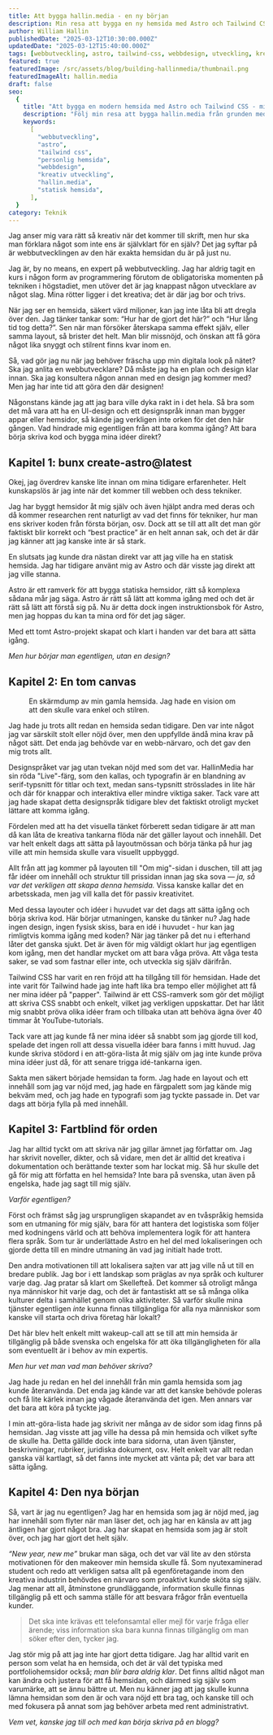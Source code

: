```yaml
---
title: Att bygga hallin.media - en ny början
description: Min resa att bygga en ny hemsida med Astro och Tailwind CSS, från idé till verklighet - utan designskisser men med kreativt självförtroende.
author: William Hallin
publishedDate: "2025-03-12T10:30:00.000Z"
updatedDate: "2025-03-12T15:40:00.000Z"
tags: [webbutveckling, astro, tailwind-css, webbdesign, utveckling, kreativitet]
featured: true
featuredImage: /src/assets/blog/building-hallinmedia/thumbnail.png
featuredImageAlt: hallin.media
draft: false
seo:
  {
    title: "Att bygga en modern hemsida med Astro och Tailwind CSS - min utvecklingsresa",
    description: "Följ min resa att bygga hallin.media från grunden med Astro och Tailwind CSS. En personlig berättelse om kreativ webbutveckling utan traditionella designskisser.",
    keywords:
      [
        "webbutveckling",
        "astro",
        "tailwind css",
        "personlig hemsida",
        "webbdesign",
        "kreativ utveckling",
        "hallin.media",
        "statisk hemsida",
      ],
  }
category: Teknik
---
```



Jag anser mig vara rätt så kreativ när det kommer till skrift, men hur ska man förklara något som inte ens är självklart för en själv? Det jag syftar på är webbutvecklingen av den här exakta hemsidan du är på just nu.

Jag är, by no means, en expert på webbutveckling. Jag har aldrig tagit en kurs i någon form av programmering förutom de obligatoriska momenten på tekniken i högstadiet, men utöver det är jag knappast någon utvecklare av något slag. Mina rötter ligger i det kreativa; det är där jag bor och trivs.

När jag ser en hemsida, säkert värd miljoner, kan jag inte låta bli att dregla över den. Jag tänker tankar som: “Hur har de gjort det här?” och “Hur lång tid tog detta?”. Sen när man försöker återskapa samma effekt själv, eller samma layout, så brister det helt. Man blir missnöjd, och önskan att få göra något lika snyggt och stilrent finns kvar inom en.

Så, vad gör jag nu när jag behöver fräscha upp min digitala look på nätet? Ska jag anlita en webbutvecklare? Då måste jag ha en plan och design klar innan. Ska jag konsultera någon annan med en design jag kommer med? Men jag har inte tid att göra den där designen!

Någonstans kände jag att jag bara ville dyka rakt in i det hela. Så bra som det må vara att ha en UI-design och ett designspråk innan man bygger appar eller hemsidor, så kände jag verkligen inte orken för det den här gången. Vad hindrade mig egentligen från att bara komma igång? Att bara börja skriva kod och bygga mina idéer direkt?

## Kapitel 1: bunx create-astro@latest

Okej, jag överdrev kanske lite innan om mina tidigare erfarenheter. Helt kunskapslös är jag inte när det kommer till webben och dess tekniker.

Jag har byggt hemsidor åt mig själv och även hjälpt andra med deras och då kommer researchen rent naturligt av vad det finns för tekniker, hur man ens skriver koden från första början, osv. Dock att se till att allt det man gör faktiskt blir korrekt och “best practice” är en helt annan sak, och det är där jag känner att jag kanske inte är så stark.

En slutsats jag kunde dra nästan direkt var att jag ville ha en statisk hemsida. Jag har tidigare använt mig av <a>Astro</a> och där visste jag direkt att jag ville stanna.

Astro är ett ramverk för att bygga statiska hemsidor, rätt så komplexa sådana mår jag säga. Astro är rätt så lätt att komma igång med och det är rätt så lätt att förstå sig på. Nu är detta dock ingen instruktionsbok för Astro, men jag hoppas du kan ta mina ord för det jag säger.

Med ett tomt Astro-projekt skapat och klart i handen var det bara att sätta igång.

_Men hur börjar man egentligen, utan en design?_

## Kapitel 2: En tom canvas

<figure>
  <Picture
    src={ImgOldWebsite}
    alt="Skärmdump av HallinMedia hemsidan"
    width={1920}
    height={1080}
    widths={[640, 768, 1024, 1280, 1920]}
    formats={["avif", "webp"]}
    class="aspect-video rounded-lg object-cover shadow-sm select-none"
  />
  <figcaption class="text-center italic">
    En skärmdump av min gamla hemsida. Jag hade en vision om att den skulle vara
    enkel och stilren.
  </figcaption>
</figure>

Jag hade ju trots allt redan en hemsida sedan tidigare. Den var inte något jag var särskilt stolt eller nöjd över, men den uppfyllde ändå mina krav på något sätt. Det enda jag behövde var en webb-närvaro, och det gav den mig trots allt.

Designspråket var jag utan tvekan nöjd med som det var. HallinMedia har sin röda "Live"-färg, som den kallas, och typografin är en blandning av serif-typsnitt för titlar och text, medan sans-typsnitt strösslades in lite här och där för knappar och interaktiva eller mindre viktiga saker. Tack vare att jag hade skapat detta designspråk tidigare blev det faktiskt otroligt mycket lättare att komma igång.

Fördelen med att ha det visuella tänket förberett sedan tidigare är att man då kan låta de kreativa tankarna flöda när det gäller layout och innehåll. Det var helt enkelt dags att sätta på layoutmössan och börja tänka på hur jag ville att min hemsida skulle vara visuellt uppbyggd.

Allt från att jag kommer på layouten till "Om mig"-sidan i duschen, till att jag får idéer om innehåll och struktur till prissidan innan jag ska sova — _ja, så var det verkligen att skapa denna hemsida._ Vissa kanske kallar det en arbetsskada, men jag vill kalla det för passiv kreativitet.

Med dessa layouter och idéer i huvudet var det dags att sätta igång och börja skriva kod. Här börjar utmaningen, kanske du tänker nu? Jag hade ingen design, ingen fysisk skiss, bara en idé i huvudet - hur kan jag rimligtvis komma igång med koden? När jag tänker på det nu i efterhand låter det ganska sjukt. Det är även för mig väldigt oklart hur jag egentligen kom igång, men det handlar mycket om att bara våga pröva. Att våga testa saker, se vad som fastnar eller inte, och utveckla sig själv därifrån.

<a>Tailwind CSS</a> har varit en ren fröjd att ha tillgång till för hemsidan.
Hade det inte varit för Tailwind hade jag inte haft lika bra tempo eller
möjlighet att få ner mina idéer på "papper". Tailwind är ett CSS-ramverk som gör
det möjligt att skriva CSS snabbt och enkelt, vilket jag verkligen uppskattar.
Det har låtit mig snabbt pröva olika idéer fram och tillbaka utan att behöva
ägna över 40 timmar åt YouTube-tutorials.

Tack vare att jag kunde få ner mina idéer så snabbt som jag gjorde till kod, spelade det ingen roll att dessa visuella idéer bara fanns i mitt huvud. Jag kunde skriva stödord i en att-göra-lista åt mig själv om jag inte kunde pröva mina idéer just då, för att senare trigga idé-tankarna igen.

Sakta men säkert började hemsidan ta form. Jag hade en layout och ett innehåll som jag var nöjd med, jag hade en färgpalett som jag kände mig bekväm med, och jag hade en typografi som jag tyckte passade in. Det var dags att börja fylla på med innehåll.

## Kapitel 3: Fartblind för orden

Jag har alltid tyckt om att skriva när jag gillar ämnet jag författar om. Jag har skrivit noveller, dikter, och så vidare, men det är alltid det kreativa i dokumentation och berättande texter som har lockat mig. Så hur skulle det gå för mig att författa en hel hemsida? Inte bara på svenska, utan även på engelska, hade jag sagt till mig själv.

_Varför egentligen?_

Först och främst såg jag ursprungligen skapandet av en tvåspråkig hemsida som en utmaning för mig själv, bara för att hantera det logistiska som följer med kodningens värld och att behöva implementera logik för att hantera flera språk. Som tur är underlättade Astro en hel del med lokaliseringen och gjorde detta till en mindre utmaning än vad jag initialt hade trott.

Den andra motivationen till att lokalisera sajten var att jag ville nå ut till en bredare publik. Jag bor i ett landskap som präglas av nya språk och kulturer varje dag. Jag pratar så klart om Skellefteå. Det kommer så otroligt många nya människor hit varje dag, och det är fantastiskt att se så många olika kulturer delta i samhället genom olika aktiviteter. Så varför skulle mina tjänster egentligen _inte_ kunna finnas tillgängliga för alla nya människor som kanske vill starta och driva företag här lokalt?

Det här blev helt enkelt mitt wakeup-call att se till att min hemsida är tillgänglig på både svenska och engelska för att öka tillgängligheten för alla som eventuellt är i behov av min expertis.

_Men hur vet man vad man behöver skriva?_

Jag hade ju redan en hel del innehåll från min gamla hemsida som jag kunde återanvända. Det enda jag kände var att det kanske behövde poleras och få lite kärlek innan jag vågade återanvända det igen. Men annars var det bara att köra på tyckte jag.

I min att-göra-lista hade jag skrivit ner många av de sidor som idag finns på hemsidan. Jag visste att jag ville ha dessa på min hemsida och vilket syfte de skulle ha. Detta gällde dock inte bara sidorna, utan även tjänster, beskrivningar, rubriker, juridiska dokument, osv. Helt enkelt var allt redan ganska väl kartlagt, så det fanns inte mycket att vänta på; det var bara att sätta igång.

## Kapitel 4: Den nya början

Så, vart är jag nu egentligen? Jag har en hemsida som jag är nöjd med, jag har innehåll som flyter när man läser det, och jag har en känsla av att jag äntligen har gjort något bra. Jag har skapat en hemsida som jag är stolt över, och jag har gjort det helt själv.

_“New year, new me”_ brukar man säga, och det var väl lite av den största motivationen för den makeover min hemsida skulle få. Som nyutexaminerad student och redo att verkligen satsa allt på egenföretagande inom den kreativa industrin behövdes en närvaro som proaktivt kunde sköta sig själv. Jag menar att all, åtminstone grundläggande, information skulle finnas tillgänglig på ett och samma ställe för att besvara frågor från eventuella kunder.

> Det ska inte krävas ett telefonsamtal eller mejl för varje fråga eller ärende; viss information ska bara kunna finnas tillgänglig om man söker efter den, tycker jag.

Jag stör mig på att jag inte har gjort detta tidigare. Jag har alltid varit en person som velat ha en hemsida, och det är väl det typiska med portfoliohemsidor också; _man blir bara aldrig klar_. Det finns alltid något man kan ändra och justera för att få hemsidan, och därmed sig själv som varumärke, att se ännu bättre ut. Men nu känner jag att jag skulle kunna lämna hemsidan som den är och vara nöjd ett bra tag, och kanske till och med fokusera på annat som jag behöver arbeta med rent administrativt.

_Vem vet, kanske jag till och med kan börja skriva på en blogg?_
